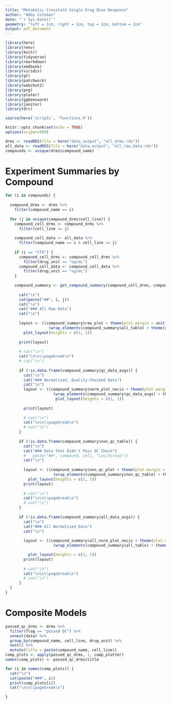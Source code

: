```yaml
---
title: "Metabolic Crosstalk Single Drug Dose Response"
author: "Abby Coleman"
date: "`r Sys.Date()`"
geometry: "left = 1cm, right = 1cm, top = 1cm, bottom = 2cm"
output: pdf_document
---
```


```r
library(here)
library(renv)
library(knitr)
library(tidyverse)
library(rmarkdown)
library(emdbook)
library(viridis)
library(gt)
library(patchwork)
library(webshot2)
library(png)
library(plater)
library(ggbeeswarm)
library(janitor)
library(drc)

source(here('scripts', 'functions.R'))

knitr::opts_chunk$set(echo = TRUE)
options(scipen=999)
```


```r
drms <- readRDS(file = here("data_output", "all_drms.rds"))
all_data <- readRDS(file = here("data_output", "all_raw_data.rds"))
compounds <- unique(drms$compound_name)
```

# Experiment Summaries by Compound


```r

for (i in compounds) {
  
  compound_drms <- drms %>%
    filter(compound_name == i)
  
  for (j in unique(compound_drms$cell_line)) {
    compound_cell_drms <- compound_drms %>%
      filter(cell_line == j)
    
    compound_cell_data <- all_data %>%
      filter(compound_name == i & cell_line == j)
    
    if (i == "CTX") {
      compound_cell_drms <- compound_cell_drms %>%
        filter(drug_unit == "ug/mL")
      compound_cell_data <- compound_cell_data %>%
        filter(drug_unit == "ug/mL")
    }
    
    compound_summary <- get_compound_summary(compound_cell_drms, compound_cell_data, all_data, compound = i, cell = j)
  
      cat("\n")
      cat(paste("##", i, j))
      cat("\n")
      cat("### All Raw Data")
      cat("\n")
      
      layout <- ((compound_summary$raw_plot + theme(plot.margin = unit(c(0, 0, 0, 0), "pt"))) / 
                   (wrap_elements(compound_summary$all_table) + theme(plot.margin = unit(c(0, 0, 0, 0), "pt")))) + 
        plot_layout(heights = c(1, 1))
        
      print(layout)
      
      # cat("\n")
      cat("\n\n\\pagebreak\n")
      # cat("\n")
  
      if (!is.data.frame(compound_summary$qc_data_avgs)) {
        cat("\n")
        cat("### Normalized, Quality-Checked Data")
        cat("\n")
        layout <- ((compound_summary$norm_plot_nocis + theme(plot.margin = unit(c(0, 0, 0, 0), "pt")))  /
                     (wrap_elements(compound_summary$qc_data_avgs) + theme(plot.margin = unit(c(0, 0, 0, 0), "pt")))) + 
                      plot_layout(heights = c(1, 1))
                   
        print(layout)
      
        # cat("\n")
        cat("\n\n\\pagebreak\n")
        # cat("\n")
      }
      
      if (!is.data.frame(compound_summary$non_qc_table)) {
        cat("\n")
        cat("### Data that Didn't Pass QC Check")
        #   paste("##", compound, cell, "Luciferase"))
        cat("\n")
      
        layout <- ((compound_summary$non_qc_plot + theme(plot.margin = unit(c(0, 0, 0, 0), "pt")))  /
                     (wrap_elements(compound_summary$non_qc_table) + theme(plot.margin = unit(c(0, 0, 0, 0), "pt")))) +
          plot_layout(heights = c(1, 1))
        print(layout)
      
        # cat("\n")
        cat("\n\n\\pagebreak\n")
        # cat("\n")
      }
        
      if (!is.data.frame(compound_summary$all_data_avgs)) {
        cat("\n")
        cat("### All Normalized Data")
        cat("\n")
          
        layout <- ((compound_summary$all_norm_plot_nocis + theme(plot.margin = unit(c(0, 0, 0, 0), "pt"))) /
                     (wrap_elements(compound_summary$all_table) + theme(plot.margin = unit(c(0, 0, 0, 0), "pt")))) +

          plot_layout(heights = c(1, 1))
        print(layout)
      
        # cat("\n")
        cat("\n\n\\pagebreak\n")
        # cat("\n")
      }
  }
}

```

# Composite Models

```r
passed_qc_drms <- drms %>%
  filter(flag == "passed QC") %>%
  unnest(data) %>%
  group_by(compound_name, cell_line, drug_unit) %>%
  nest() %>%
  mutate(title = paste(compound_name, cell_line))
comp_plots <- apply(passed_qc_drms, 1, comp_plotter)
names(comp_plots) <- passed_qc_drms$title

for (i in names(comp_plots)) {
  cat("\n")
  cat(paste("###", i))
  print(comp_plots[i])
  cat("\n\n\\pagebreak\n")

}
```




